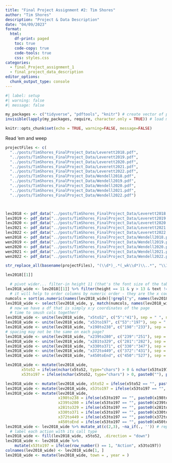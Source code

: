 ```yaml
---
title: "Final Project Assignment #2: Tim Shores"
author: "Tim Shores"
description: "Project & Data Description"
date: "04/09/2023"
format:
  html:
    df-print: paged
    toc: true
    code-copy: true
    code-tools: true
    css: styles.css
categories:
  - final_Project_assignment_1
  - final_project_data_description
editor_options: 
  chunk_output_type: console
---
```


```r
#| label: setup
#| warning: false
#| message: false

my_packages <- c("tidyverse", "pdftools", "knitr") # create vector of packages
invisible(lapply(my_packages, require, character.only = TRUE)) # load multiple packages

knitr::opts_chunk$set(echo = TRUE, warning=FALSE, message=FALSE)
```

Read 'em and weep

```r
projectFiles <- c(
  "../posts/TimShores_FinalProject_Data/Leverett2018.pdf",
  "../posts/TimShores_FinalProject_Data/Leverett2019.pdf",
  "../posts/TimShores_FinalProject_Data/Leverett2020.pdf",
  "../posts/TimShores_FinalProject_Data/Leverett2021.pdf",
  "../posts/TimShores_FinalProject_Data/Leverett2022.pdf",
  "../posts/TimShores_FinalProject_Data/Wendell2018.pdf",
  "../posts/TimShores_FinalProject_Data/Wendell2019.pdf",
  "../posts/TimShores_FinalProject_Data/Wendell2020.pdf",
  "../posts/TimShores_FinalProject_Data/Wendell2021.pdf",
  "../posts/TimShores_FinalProject_Data/Wendell2022.pdf")



lev2018 <- pdf_data("../posts/TimShores_FinalProject_Data/Leverett2018.pdf")
lev2019 <- pdf_data("../posts/TimShores_FinalProject_Data/Leverett2019.pdf")
lev2020 <- pdf_data("../posts/TimShores_FinalProject_Data/Leverett2020.pdf")
lev2021 <- pdf_data("../posts/TimShores_FinalProject_Data/Leverett2021.pdf")
lev2022 <- pdf_data("../posts/TimShores_FinalProject_Data/Leverett2022.pdf")
wen2018 <- pdf_data("../posts/TimShores_FinalProject_Data/Wendell2018.pdf")
wen2019 <- pdf_data("../posts/TimShores_FinalProject_Data/Wendell2019.pdf")
wen2020 <- pdf_data("../posts/TimShores_FinalProject_Data/Wendell2020.pdf")
wen2021 <- pdf_data("../posts/TimShores_FinalProject_Data/Wendell2021.pdf")
wen2022 <- pdf_data("../posts/TimShores_FinalProject_Data/Wendell2022.pdf")

str_replace_all(basename(projectFiles), "(\\d*)_.*(_wk\\d*)\\..*", "\\1\\2")

lev2018[[1]]

  # pivot wider... filter-in height 11 (that's the font size of the table data in the pdf); omit anything with y coordinate greater than 13 (that gets rid of the header), include the y column to be able to arrange by y coordinate on page
lev2018_wide <- lev2018[[1]] %>% filter(height == 11 & y > 13 & text != "Action:") %>% pivot_wider(id_cols = y, names_from = x, values_from = text) # original filter gets rid of Action, consider this later: filter(height == 11 & y > 13 & text != "Action:")
  # it will help to order columns by numeric order - they are the x coords from left to right
numcols = sort(as.numeric(names(lev2018_wide)[!grepl("y", names(lev2018_wide))]))
lev2018_wide <- select(lev2018_wide, y, match(numcols, names(lev2018_wide)))
  # now we have a df that is simply x:y coordinates of the page
  # time to smush cols together!
lev2018_wide <- unite(lev2018_wide, "x5to52", c("5":"41"), sep = " ", na.rm = TRUE, remove = TRUE)
lev2018_wide <- unite(lev2018_wide, "x53to197", c("53":"197"), sep = " ", na.rm = TRUE, remove = TRUE)
lev2018_wide <- unite(lev2018_wide, "x198to238", c("198":"233"), sep = " ", na.rm = TRUE, remove = TRUE)
# spacing may not be the same on each page?
lev2018_wide <- unite(lev2018_wide, "x239to280", c("239":"251"), sep = " ", na.rm = TRUE, remove = TRUE)
lev2018_wide <- unite(lev2018_wide, "x281to329", c("281":"282"), sep = " ", na.rm = TRUE, remove = TRUE)
lev2018_wide <- unite(lev2018_wide, "x330to371", c("330":"347"), sep = " ", na.rm = TRUE, remove = TRUE)
lev2018_wide <- unite(lev2018_wide, "x372to449", c("372":"431"), sep = " ", na.rm = TRUE, remove = TRUE)
lev2018_wide <- unite(lev2018_wide, "x450toEnd", c("450":"527"), sep = " ", na.rm = TRUE, remove = TRUE)

lev2018_wide <- mutate(lev2018_wide, 
       x5to52 = ifelse(nchar(x5to52, type="chars") > 0 & nchar(x53to197, type="chars") > 0, paste0(x5to52," ",x53to197), paste0(x5to52)),
       x53to197 = ifelse(nchar(x5to52, type="chars") > 0, paste0(""), paste0(x53to197)))

lev2018_wide <- mutate(lev2018_wide, x5to52 = ifelse(x5to52 == "", paste0(""), paste0(x5to52)))
lev2018_wide <- mutate(lev2018_wide, x53to197 = ifelse(x53to197 == "", paste0(""), paste0(x53to197, " ", x198to238, " ", x239to280, " ", x281to329, " ", x330to371, " ", x372to449, " ", x450toEnd)))
lev2018_wide <- mutate(lev2018_wide, 
                       x198to238 = ifelse(x53to197 == "", paste0(x198to238), paste0("")), 
                       x239to280 = ifelse(x53to197 == "", paste0(x239to280), paste0("")), 
                       x281to329 = ifelse(x53to197 == "", paste0(x281to329), paste0("")), 
                       x330to371 = ifelse(x53to197 == "", paste0(x330to371), paste0("")), 
                       x372to449 = ifelse(x53to197 == "", paste0(x372to449), paste0("")), 
                       x450toEnd = ifelse(x53to197 == "", paste0(x450toEnd), paste0(""))) 
lev2018_wide <- lev2018_wide %>% mutate_at(c(2,3), ~na_if(., '')) # replace blanks with NAs in the 2nd and 3rd cols. I tried this using paste in the previous mutate, but the result was a text string "NA".
  # label each action with its call type
lev2018_wide <- fill(lev2018_wide, x5to52, .direction = "down")
lev2018_wide <- lev2018_wide %>% 
    mutate(x53to197 = ifelse(row_number() == 1, "Action", x53to197))
colnames(lev2018_wide) <- lev2018_wide[1, ]
lev2018_wide <- mutate(lev2018_wide, town = , year = )
```


